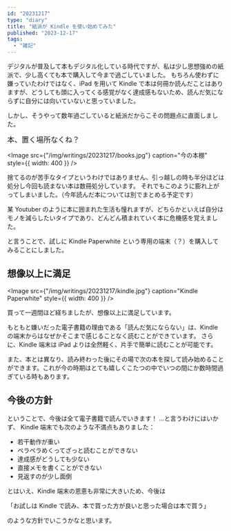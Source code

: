 ```yaml
---
id: "20231217"
type: "diary"
title: "紙派が Kindle を使い始めてみた"
published: "2023-12-17"
tags:
  - "雑記"
---
```


デジタルが普及して本もデジタル化している時代ですが、私は少し思想強めの紙派で、少し高くても本で購入して今まで過ごしていました。
もちろん使わずに嫌っていたわけではなく、iPad を用いて Kindle で本は何冊か読んだことはありますが、どうしても頭に入ってくる感覚がなく達成感もないため、読んだ気にならずに自分には向いていないと思っていました。

しかし、そうやって数年過ごしていると紙派だからこその問題点に直面しました。

<Big>本、置く場所なくね？</Big>

<Image
  src={"/img/writings/20231217/books.jpg"}
  caption="今の本棚"
  style={{ width: 400 }}
/>

捨てるのが苦手なタイプというわけではありません、引っ越しの時も半分ほどは処分し今回も読まない本は数冊処分しています。
それでもこのように膨れ上がってしまいました。（今年読んだ本については別でまとめる予定です）

某 Youtuber のように本に囲まれた生活も憧れますが、どちらかといえば自分はモノを減らしたいタイプであり、どんどん積まれていく本に危機感を覚えました。

と言うことで、試しに Kindle Paperwhite という専用の端末（？）を購入してみることにしました。

## 想像以上に満足

<Image
  src={"/img/writings/20231217/kindle.jpg"}
  caption="Kindle Paperwhite"
  style={{ width: 400 }}
/>

買って一週間ほど経ちましたが、想像以上に満足しています。

もともと嫌いだった電子書籍の理由である「読んだ気にならない」は、Kindle の端末からはなぜかそこまで感じることなく読むことができています。
さらに、Kindle 端末は iPad よりは全然軽く、片手で簡単に読むことが可能です。

また、本とは異なり、読み終わった後にその場で次の本を探して読み始めることができます。これが今の時期はとても嬉しくこたつの中でいつの間にか数時間過ぎている時もあります。

## 今後の方針

ということで、今後は全て電子書籍で読んでいきます！
...と言うわけにはいかず、 Kindle 端末でも次のような不満点もありました：

- 若干動作が重い
- ペラペラめくってざっと読むことができない
- 達成感がどうしても少ない
- 直接メモを書くことができない
- 見返すのが少し面倒

とはいえ、Kindle 端末の恩恵も非常に大きいため、今後は

「お試しは Kindle で読み、本で買った方が良いと思った場合は本で買う」

のような方針でいこうかなと思います。
